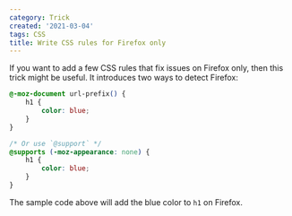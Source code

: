 ```yaml
---
category: Trick
created: '2021-03-04'
tags: CSS
title: Write CSS rules for Firefox only
---
```


If you want to add a few CSS rules that fix issues on Firefox only, then this trick might be useful.
It introduces two ways to detect Firefox:

```css
@-moz-document url-prefix() {
    h1 {
        color: blue;
    }
}

/* Or use `@support` */
@supports (-moz-appearance: none) {
    h1 {
        color: blue;
    }
}
```

The sample code above will add the blue color to `h1` on Firefox.
